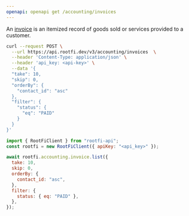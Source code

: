 ```yaml
---
openapi: openapi get /accounting/invoices
---
```


An [invoice](https://docs.rootfi.dev/api-reference/invoices/overview) is an itemized record of goods sold or services provided to a customer.

<RequestExample>

```bash cURL
curl --request POST \
  --url https://api.rootfi.dev/v3/accounting/invoices  \
  --header 'Content-Type: application/json' \
  --header 'api_key: <api-key>' \
  --data '{
  "take": 10,
  "skip": 0,
  "orderBy": {
    "contact_id": "asc"
  },
  "filter": {
    "status": {
      "eq": "PAID"
    }
  }
}'
```

```javascript NodeJS
import { RootFiClient } from "rootfi-api";
const rootfi = new RootFiClient({ apiKey: "<api_key>" });

await rootfi.accounting.invoice.list({
  take: 10,
  skip: 0,
  orderBy: {
    contact_id: "asc",
  },
  filter: {
    status: { eq: "PAID" },
  },
});
```

</RequestExample>
